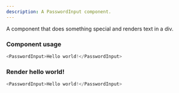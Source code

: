 ```yaml
---
description: A PasswordInput component.
---
```



A component that does something special and renders text in a div.

### Component usage
```js
<PasswordInput>Hello world!</PasswordInput>
```

### Render hello world!

```js live
<PasswordInput>Hello world!</PasswordInput>
```
